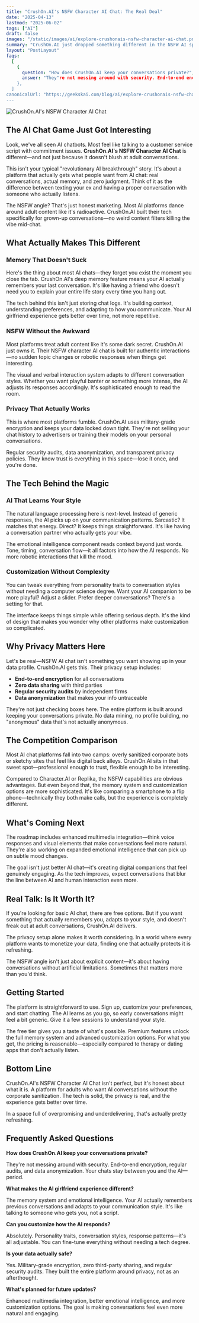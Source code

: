 ```yaml
---
title: "CrushOn.AI's NSFW Character AI Chat: The Real Deal"
date: "2025-04-13"
lastmod: "2025-06-02"
tags: ["AI"]
draft: false
images: "/static/images/ai/explore-crushonais-nsfw-character-ai-chat.png"
summary: "CrushOn.AI just dropped something different in the NSFW AI space. Here's what actually matters about their character chat tech—no marketing fluff."
layout: "PostLayout"
faqs:
  [
    {
      question: "How does CrushOn.AI keep your conversations private?",
      answer: "They"re not messing around with security. End-to-end encryption, regular audits, and data anonymization. Your chats stay between you and the AI—period.',
    },
  ]
canonicalUrl: "https://geekskai.com/blog/ai/explore-crushonais-nsfw-character-ai-chat/"
---
```


![CrushOn.AI's NSFW Character AI Chat](/static/images/ai/explore-crushonais-nsfw-character-ai-chat.png)

## The AI Chat Game Just Got Interesting

Look, we've all seen AI chatbots. Most feel like talking to a customer service script with commitment issues. **CrushOn.AI's NSFW Character AI Chat** is different—and not just because it doesn't blush at adult conversations.

This isn't your typical "revolutionary AI breakthrough" story. It's about a platform that actually gets what people want from AI chat: real conversations, actual memory, and zero judgment. Think of it as the difference between texting your ex and having a proper conversation with someone who actually listens.

The NSFW angle? That's just honest marketing. Most AI platforms dance around adult content like it's radioactive. CrushOn.AI built their tech specifically for grown-up conversations—no weird content filters killing the vibe mid-chat.

## What Actually Makes This Different

### Memory That Doesn't Suck

Here's the thing about most AI chats—they forget you exist the moment you close the tab. CrushOn.AI's deep memory feature means your AI actually remembers your last conversation. It's like having a friend who doesn't need you to explain your entire life story every time you hang out.

The tech behind this isn't just storing chat logs. It's building context, understanding preferences, and adapting to how you communicate. Your AI girlfriend experience gets better over time, not more repetitive.

### NSFW Without the Awkward

Most platforms treat adult content like it's some dark secret. CrushOn.AI just owns it. Their NSFW character AI chat is built for authentic interactions—no sudden topic changes or robotic responses when things get interesting.

The visual and verbal interaction system adapts to different conversation styles. Whether you want playful banter or something more intense, the AI adjusts its responses accordingly. It's sophisticated enough to read the room.

### Privacy That Actually Works

This is where most platforms fumble. CrushOn.AI uses military-grade encryption and keeps your data locked down tight. They're not selling your chat history to advertisers or training their models on your personal conversations.

Regular security audits, data anonymization, and transparent privacy policies. They know trust is everything in this space—lose it once, and you're done.

## The Tech Behind the Magic

### AI That Learns Your Style

The natural language processing here is next-level. Instead of generic responses, the AI picks up on your communication patterns. Sarcastic? It matches that energy. Direct? It keeps things straightforward. It's like having a conversation partner who actually gets your vibe.

The emotional intelligence component reads context beyond just words. Tone, timing, conversation flow—it all factors into how the AI responds. No more robotic interactions that kill the mood.

### Customization Without Complexity

You can tweak everything from personality traits to conversation styles without needing a computer science degree. Want your AI companion to be more playful? Adjust a slider. Prefer deeper conversations? There's a setting for that.

The interface keeps things simple while offering serious depth. It's the kind of design that makes you wonder why other platforms make customization so complicated.

## Why Privacy Matters Here

Let's be real—NSFW AI chat isn't something you want showing up in your data profile. CrushOn.AI gets this. Their privacy setup includes:

- **End-to-end encryption** for all conversations
- **Zero data sharing** with third parties
- **Regular security audits** by independent firms
- **Data anonymization** that makes your info untraceable

They're not just checking boxes here. The entire platform is built around keeping your conversations private. No data mining, no profile building, no "anonymous" data that's not actually anonymous.

## The Competition Comparison

Most AI chat platforms fall into two camps: overly sanitized corporate bots or sketchy sites that feel like digital back alleys. CrushOn.AI sits in that sweet spot—professional enough to trust, flexible enough to be interesting.

Compared to Character.AI or Replika, the NSFW capabilities are obvious advantages. But even beyond that, the memory system and customization options are more sophisticated. It's like comparing a smartphone to a flip phone—technically they both make calls, but the experience is completely different.

## What's Coming Next

The roadmap includes enhanced multimedia integration—think voice responses and visual elements that make conversations feel more natural. They're also working on expanded emotional intelligence that can pick up on subtle mood changes.

The goal isn't just better AI chat—it's creating digital companions that feel genuinely engaging. As the tech improves, expect conversations that blur the line between AI and human interaction even more.

## Real Talk: Is It Worth It?

If you're looking for basic AI chat, there are free options. But if you want something that actually remembers you, adapts to your style, and doesn't freak out at adult conversations, CrushOn.AI delivers.

The privacy setup alone makes it worth considering. In a world where every platform wants to monetize your data, finding one that actually protects it is refreshing.

The NSFW angle isn't just about explicit content—it's about having conversations without artificial limitations. Sometimes that matters more than you'd think.

## Getting Started

The platform is straightforward to use. Sign up, customize your preferences, and start chatting. The AI learns as you go, so early conversations might feel a bit generic. Give it a few sessions to understand your style.

The free tier gives you a taste of what's possible. Premium features unlock the full memory system and advanced customization options. For what you get, the pricing is reasonable—especially compared to therapy or dating apps that don't actually listen.

## Bottom Line

CrushOn.AI's NSFW Character AI Chat isn't perfect, but it's honest about what it is. A platform for adults who want AI conversations without the corporate sanitization. The tech is solid, the privacy is real, and the experience gets better over time.

In a space full of overpromising and underdelivering, that's actually pretty refreshing.

## Frequently Asked Questions

**How does CrushOn.AI keep your conversations private?**

They're not messing around with security. End-to-end encryption, regular audits, and data anonymization. Your chats stay between you and the AI—period.

**What makes the AI girlfriend experience different?**

The memory system and emotional intelligence. Your AI actually remembers previous conversations and adapts to your communication style. It's like talking to someone who gets you, not a script.

**Can you customize how the AI responds?**

Absolutely. Personality traits, conversation styles, response patterns—it's all adjustable. You can fine-tune everything without needing a tech degree.

**Is your data actually safe?**

Yes. Military-grade encryption, zero third-party sharing, and regular security audits. They built the entire platform around privacy, not as an afterthought.

**What's planned for future updates?**

Enhanced multimedia integration, better emotional intelligence, and more customization options. The goal is making conversations feel even more natural and engaging.
